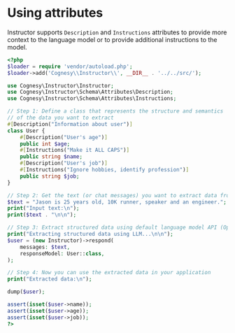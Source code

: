 # Using attributes

Instructor supports `Description` and `Instructions` attributes to provide more
context to the language model or to provide additional instructions to the model.

```php
<?php
$loader = require 'vendor/autoload.php';
$loader->add('Cognesy\\Instructor\\', __DIR__ . '../../src/');

use Cognesy\Instructor\Instructor;
use Cognesy\Instructor\Schema\Attributes\Description;
use Cognesy\Instructor\Schema\Attributes\Instructions;

// Step 1: Define a class that represents the structure and semantics
// of the data you want to extract
#[Description("Information about user")]
class User {
    #[Description("User's age")]
    public int $age;
    #[Instructions("Make it ALL CAPS")]
    public string $name;
    #[Description("User's job")]
    #[Instructions("Ignore hobbies, identify profession")]
    public string $job;
}

// Step 2: Get the text (or chat messages) you want to extract data from
$text = "Jason is 25 years old, 10K runner, speaker and an engineer.";
print("Input text:\n");
print($text . "\n\n");

// Step 3: Extract structured data using default language model API (OpenAI)
print("Extracting structured data using LLM...\n\n");
$user = (new Instructor)->respond(
    messages: $text,
    responseModel: User::class,
);

// Step 4: Now you can use the extracted data in your application
print("Extracted data:\n");

dump($user);

assert(isset($user->name));
assert(isset($user->age));
assert(isset($user->job));
?>
```
